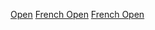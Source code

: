 {{Cat main|2015年法國網球公開賽}}
{{year by category
| m = 2
| c = 0
| d = 1
| y = 5
| cat = 法國網球公開賽
| sortkey = 法國網球公開賽
| parent = 依年份劃分的法國網球公開賽
| subcat = 2015年網球
}}

[[Category:2015年法國體育|Open]]
[[Category:2015年ATP世界巡迴賽|French Open]]
[[Category:2015年WTA巡迴賽|French Open]]